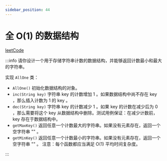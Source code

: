 ```yaml
---
sidebar_position: 44
---
```


# 全 O(1) 的数据结构


[leetCode](https://leetcode.cn/problems/all-oone-data-structure/description/)

:::info
请你设计一个用于存储字符串计数的数据结构，并能够返回计数最小和最大的字符串。

实现 `AllOne` 类：

- `AllOne()` 初始化数据结构的对象。
- `inc(String key)` 字符串 key 的计数增加 1 。如果数据结构中尚不存在 key ，那么插入计数为 1 的 key 。
- `dec(String key)` 字符串 key 的计数减少 1 。如果 key 的计数在减少后为 0 ，那么需要将这个 key 从数据结构中删除。测试用例保证：在减少计数前，key 存在于数据结构中。
- `getMaxKey()` 返回任意一个计数最大的字符串。如果没有元素存在，返回一个空字符串 "" 。
- `getMinKey()` 返回任意一个计数最小的字符串。如果没有元素存在，返回一个空字符串 "" 。
  注意：每个函数都应当满足 O(1) 平均时间复杂度。

:::
